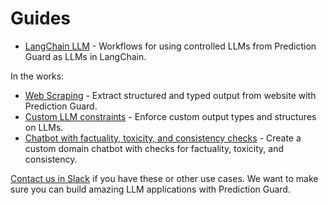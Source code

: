 # Guides

- [LangChain LLM](/examples/langchainllm) - Workflows for using controlled LLMs from Prediction Guard as LLMs in LangChain.

In the works:
- [Web Scraping](/examples/webscraping) - Extract structured and typed output from website with Prediction Guard.
- [Custom LLM constraints](/examples/custom) - Enforce custom output types and structures on LLMs.
- [Chatbot with factuality, toxicity, and consistency checks](/examples/chat) - Create a custom domain chatbot with checks for factuality, toxicity, and consistency.

[Contact us in Slack](support) if you have these or other use cases. We want to make sure you can build amazing LLM applications with Prediction Guard.
